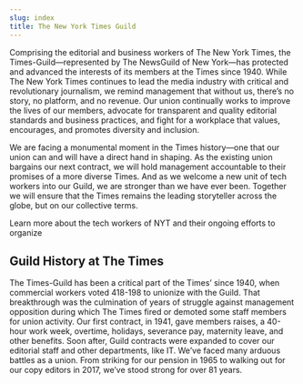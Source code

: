 ```yaml
---
slug: index
title: The New York Times Guild
---
```

Comprising the editorial and business workers of The New York Times, the Times-Guild—represented by The NewsGuild of New York—has protected and advanced the interests of its members at the Times since 1940. While The New York Times continues to lead the media industry with critical and revolutionary journalism, we remind management that without us, there’s no story, no platform, and no revenue. Our union continually works to improve the lives of our members, advocate for transparent and quality editorial standards and business practices, and fight for a workplace that values, encourages, and promotes diversity and inclusion. 

We are facing a monumental moment in the Times history—one that our union can and will have a direct hand in shaping. As the existing union bargains our next contract, we will hold management accountable to their promises of a more diverse Times. And as we welcome a new unit of tech workers into our Guild, we are stronger than we have ever been. Together we will ensure that the Times remains the leading storyteller across the globe, but on our collective terms.

<CallToAction to="/tech-union">Learn more about the tech workers of NYT and their ongoing efforts to organize</CallToAction>

<FullBleedImage alt="New York Times employees striking with signs outside The New York Times building" src="/images/screen-shot-2021-02-16-at-6.41-2.png" />

## Guild History at The Times

The Times-Guild has been a critical part of the Times’ since 1940, when commercial workers voted 418-198 to unionize with the Guild. That breakthrough was the culmination of years of struggle against management opposition during which The Times fired or demoted some staff members for union activity. Our first contract, in 1941, gave members raises, a 40-hour work week, overtime, holidays, severance pay, maternity leave, and other benefits. Soon after, Guild contracts were expanded to cover our editorial staff and other departments, like IT. We’ve faced many arduous battles as a union. From striking for our pension in 1965 to walking out for our copy editors in 2017, we’ve stood strong for over 81 years.

<RecentPapers />